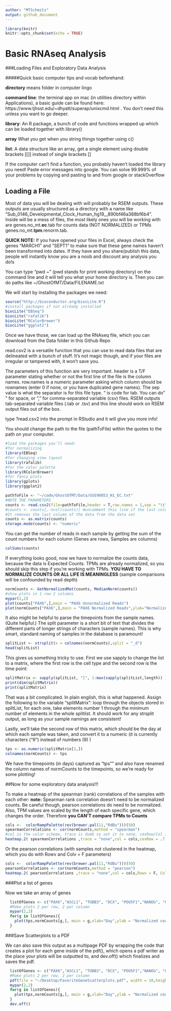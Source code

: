 ```yaml
--- 
author: "MTSchmitz"
output: github_document 
--- 
```


```r
library(knitr)
knitr::opts_chunk$set(echo = TRUE)
```
# Basic RNAseq Analysis
###Loading Files and Exploratory Data Analysis

#####Quick basic computer tips and vocab beforehand:

**directory** means folder in computer lingo

**command line**: the terminal app on mac (in utilities directory within Applications), a basic guide can be found here: https://www.tjhsst.edu/~dhyatt/superap/unixcmd.html . You don't need this unless you want to go deeper.

**library**: An R package, a bunch of code and functions wrapped up which can be loaded together with library()

**array** What you get when you string things together using c() 

**list**: A data structure like an array, get a single element using double brackets [[]] instead of single brackets []

If the computer can't find a function, you probably haven't loaded the library you need!
Paste error messages into google. You can solve 99.999% of your problems by copying and pasting to and from google or stackOverflow

## Loading a File

Most of data you will be dealing with will probably be RSEM outputs. These outputs are usually structured as a directory with a name like "Sub_0146_Developmental_Clock_Human_hg19__890bf46a388bf6b4". Inside will be a mess of files, the most likely ones you will be working with are genes.no_mt.**ec**.tab for counts data (NOT NORMALIZED) or TPMs genes.no_mt.**tpm**.renorm.tab. 


**QUICK NOTE:** If you have opened your files in Excel, always check the genes "MARCH1" and "SEPT1" to make sure that these gene names haven't been transformed into dates. If they have and you share/publish this data, people will instantly know you are a noob and discount any analysis you do!s


You can type "pwd ~" (pwd stands for print working directory) on the command line and it will tell you what your home directory is. Then you can do paths like ~/GhostOfMT/Data/FILENAME.txt

We will start by installing the packages we need:

```r
source("http://bioconductor.org/biocLite.R")
#install packages if not already installed
biocLite("EBSeq")
biocLite("rafalib")
biocLite("RColorBrewer")
biocLite("ggplot2")
```

Once we have those, we can load up the RNAseq file, which you can download from the Data folder in this Github Repo

read.csv2 is a versatile function that you can use to read data files that are delineated with a bunch of stuff. It's not magic though, and if your files are irregular or tampered with, it won't save you.

The parameters of this function are very important. header is a T/F parameter stating whether or not the first line of the file is the column names. row.names is a numeric parameter asking which column should be rownames (enter 0 if none, or you have duplicated gene names). The sep value is what the separator is for this file type. "\t" is code for tab. You can do " " for space, or "," for comma-separated variable (csv) files. RSEM outputs tab-separated variable files (.tab or .tsv) and this line should work on RSEM output files out of the box. 

type ?read.csv2 into the prompt in RStudio and it will give you more info!

You should change the path to the file (pathToFile) within the quotes to the path on your computer.
```r

#load the packages you'll need:
#for normalizing
library(EBSeq)
#for changing view layout
library(rafalib)
#for the color palette
library(RColorBrewer)
#for fancy plots
library(gplots)
library(ggplot2)
```

```r
pathToFile <- "~/code/GhostOfMT/Data/GSE90053_H1_EC.txt"
#NOTE THE PARAMETERS
counts <- read.csv2(file=pathToFile,header = T,row.names = 1,sep = "\t")
#counts <- counts[,-ncol(counts)] #uncomment this line if the last column is gene name description text
#It removes the last column of the data from the data set
counts <- as.matrix(counts)
storage.mode(counts) <- "numeric"

``` 

You can get the number of reads in each sample by getting the sum of the count numbers for each column (Genes are rows, Samples are columns)

```r
colSums(counts)
``` 

If everything looks good, now we have to normalize the counts data, because the data is Expected Counts. TPMs are already normalized, so you should skip this step if you're working with TPMs. **YOU HAVE TO NORMALIZE COUNTS OR ALL LIFE IS MEANINGLESS** (sample comparisons will be confounded by read depth)

```r
normCounts <- GetNormalizedMat(counts, MedianNorm(counts))
#show plots in 1 row 2 columns
mypar(1,2)
plot(counts["PAX6",],main = "PAX6 Unnormalized Reads")
plot(normCounts["PAX6",],main = "PAX6 Normalized Reads",ylab="Normalized counts")
``` 

It also might be helpful to parse the timepoints from the sample names. (Quite helpful.) The split parameter is a short bit of text that divides the different parts of longer strings of characters (sample names). This is why smart, standard naming of samples in the database is paramount! 

```r
splitList <- strsplit(x = colnames(normCounts),split = "_d")
head(splitList)
``` 
This gives us something tricky to use. First we use sapply to change the list to a matrix, where the first row is the cell type and the second row is the time point:

```r
splitMatrix <- sapply(splitList, "[", 1:max(sapply(splitList,length)) )
print(dim(splitMatrix))
print(splitMatrix)
``` 

That was a bit complicated. In plain english, this is what happened. Assign the following to the variable "splitMatrix": loop through the objects stored in splitList, for each one, take elements number 1 through the minimum number of elements in the whole splitlist. It should work for any strsplit output, as long as your sample namings are consistent!

Lastly, we'll take the second row of this matrix, which should be the day at which each sample was taken, and convert it to a numeric (it is currently characters ("9") instead of numbers (9) )

```r
tps <- as.numeric(splitMatrix[2,])
colnames(normCounts) <- tps
``` 

We have the timepoints (in days) captured as "tps"" and also have renamed the column names of normCounts to the timepoints, so we're ready for some plotting!

##Now for some exploratory data analysis!!!

To make a heatmap of the spearman (rank) correlations of the samples with each other:
**note:** Spearman rank correlation doesn't need to be normalized counts. Be careful though, pearson correlations do need to be normalized. Also, TPM values are scaled by the length of each specific gene, which changes the order. Therefore **you CAN'T compare TPMs to Counts**


```r
cols <-  colorRampPalette(rev(brewer.pal(11,"RdBu")))(50)
spearmanCorrelations <- cor(normCounts,method = "spearman")
#col is the color scheme, trace is dumb so set it to none, cexRow/Col is the size of the text (<1 smaller, >1 larger)
heatmap.2( spearmanCorrelations ,trace = "none",col = cols,cexRow = .7, cexCol = .7)
```


Or the pearson correlations (with samples not clustered in the heatmap, which you do with Rowv and Colv = F parameters)


```r
cols <-  colorRampPalette(rev(brewer.pal(11,"RdBu")))(50)
pearsonCorrelations <- cor(normCounts,method = "pearson")
heatmap.2( pearsonCorrelations ,trace = "none",col = cols,Rowv = F, Colv = F,cexRow = .7, cexCol = .7)
```

###Plot a list of genes

Now we take an array of genes

```r
  listOfGenes <- c("PAX6","ASCL1", "TUBB3", "DCX", "POU5F1","NANOG", "GAPDH")
  #Make plots 2 per row, 2 per column
  mypar(2,2)
  for(g in listOfGenes){
    plot(tps,normCounts[g,], main = g,xlab="Day",ylab = "Normalized counts" )
  }
```

###Save Scatterplots to a PDF

We can also save this output as a multipage PDF by wrapping the code that creates a plot for each gene inside of the pdf(), which opens a pdf writer as the place your plots will be outputted to, and dev.off() which finalizes and saves the pdf.

```r
  listOfGenes <- c("PAX6","ASCL1", "TUBB3", "DCX", "POU5F1","NANOG", "GAPDH")
  #Make plots 2 per row, 2 per column
  pdf(file = "~/Desktop/FavoriteGeneScatterplots.pdf", width = 10,height = 10)
  mypar(2,2)
  for(g in listOfGenes){
    plot(tps,normCounts[g,], main = g,xlab="Day",ylab = "Normalized counts" )
  }
  dev.off()
```


